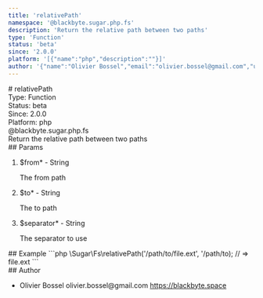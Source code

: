 ```yaml
---
title: 'relativePath'
namespace: '@blackbyte.sugar.php.fs'
description: 'Return the relative path between two paths'
type: 'Function'
status: 'beta'
since: '2.0.0'
platform: '[{"name":"php","description":""}]'
author: '{"name":"Olivier Bossel","email":"olivier.bossel@gmail.com","url":"https://blackbyte.space"}'
---
```


<div class="docmap-mdx">
  # relativePath
  <div class="_metas">
    <div class="_type">
      <span class="_type-label">Type:</span>
      <span class="_type-value">Function</span>
    </div>
    <div class="_status">
      <span class="_status-label">Status:</span>
      <span class="_status-value -beta">beta</span>
    </div>
    <div class="_since">
      <span class="_since-label">Since:</span>
      <span class="_since-value">2.0.0</span>
    </div>
    <div class="_platform">
      <span class="_platform-label">Platform:</span>
      <span class="_platform-value -php">php</span>
    </div>
  </div>
  <div class="_namespace">@blackbyte.sugar.php.fs</div>
  <div class="_description typo-lead typo-format">
    Return the relative path between two paths
  </div>
  <div class="_params">
    ## Params
    <ol class="_list">
      <li class="_item">
        <span class="_name">
          $from<span class="_required">*</span>
        </span>
        <span class="_default">-</span> <span class="_type">String</span>
        <p class="_description">The from path</p>
      </li>
      <li class="_item">
        <span class="_name">
          $to<span class="_required">*</span>
        </span>
        <span class="_default">-</span> <span class="_type">String</span>
        <p class="_description">The to path</p>
      </li>
      <li class="_item">
        <span class="_name">
          $separator<span class="_required">*</span>
        </span>
        <span class="_default">-</span> <span class="_type">String</span>
        <p class="_description">The separator to use</p>
      </li>
    </ol>
  </div>
  <div class="_examples">
    ## Example ```php \Sugar\Fs\relativePath('/path/to/file.ext', '/path/to); //
    => file.ext ```
  </div>
  <div class="_author">
    ## Author
    <ul class="_list">
      <li class="_item">
        <span class="_name">Olivier Bossel</span>
        <span class="_email">olivier.bossel@gmail.com</span>
        <a href="https://blackbyte.space" target="_blank" class="_url">
          https://blackbyte.space
        </a>
      </li>
    </ul>
  </div>
</div>
